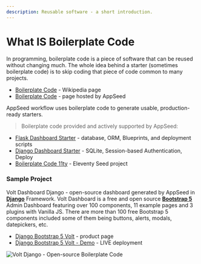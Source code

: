 ```yaml
---
description: Reusable software - a short introduction.
---
```


# What IS Boilerplate Code

In programming, boilerplate code is a piece of software that can be reused without changing much. The whole idea behind a starter (sometimes boilerplate code) is to skip coding that piece of code common to many projects.

- [Boilerplate Code](https://en.wikipedia.org/wiki/Boilerplate_code) - Wikipedia page
- [Boilerplate Code](https://appseed.us/boilerplate-code) - page hosted by AppSeed

AppSeed workflow uses boilerplate code to generate usable, production-ready starters.

> Boilerplate code provided and actively supported by AppSeed:

- [Flask Dashboard Starter](https://github.com/app-generator/boilerplate-code-flask-dashboard) - database, ORM, Blueprints, and deployment scripts
- [Django Dashboard Starter](https://github.com/app-generator/boilerplate-code-django-dashboard) - SQLite, Session-based Authentication, Deploy
- [Boilerplate Code 11ty](https://github.com/app-generator/boilerplate-code-11ty) - Eleventy Seed project

### Sample Project

Volt Dashboard Django - open-source dashboard generated by AppSeed in [**Django**](https://appseed.us/admin-dashboards/django) Framework. Volt Dashboard is a free and open source [**Bootstrap 5**](https://appseed.us/admin-dashboards/django-dashboard-volt) Admin Dashboard featuring over 100 components, 11 example pages and 3 plugins with Vanilla JS. There are more than 100 free Bootstrap 5 components included some of them being buttons, alerts, modals, datepickers, etc.

- [Django Bootstrap 5 Volt](https://appseed.us/admin-dashboards/django-dashboard-volt) - product page
- [Django Bootstrap 5 Volt - Demo](https://django-volt-dashboard.appseed-srv1.com/) - LIVE deployment

![Volt Django - Open-source Boilerplate Code](../../../static/assets/volt-dashboard.png)
